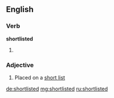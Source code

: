 ==English==

===Verb===
'''shortlisted'''

# {{past of|shortlist}}

===Adjective===
{{en-adj|-}}

# Placed on a [[short list]]

[[de:shortlisted]]
[[mg:shortlisted]]
[[ru:shortlisted]]
